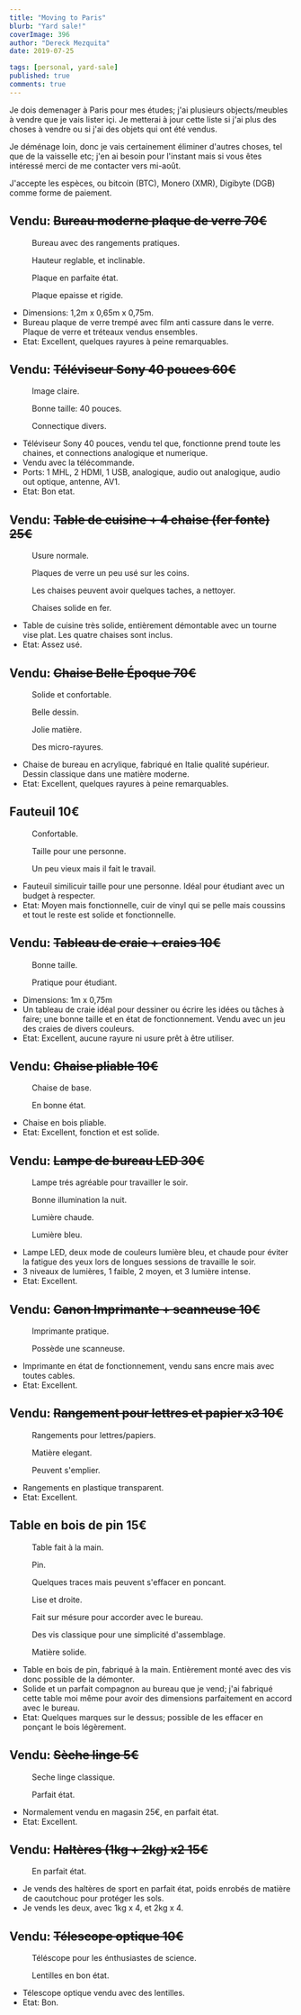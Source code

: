 ```yaml
---
title: "Moving to Paris"
blurb: "Yard sale!"
coverImage: 396
author: "Dereck Mezquita"
date: 2019-07-25

tags: [personal, yard-sale]
published: true
comments: true
---
```


Je dois demenager à Paris pour mes études; j'ai plusieurs objects/meubles à vendre que je vais lister içi. Je metterai à jour cette liste si j'ai plus des choses à vendre ou si j'ai des objets qui ont été vendus.

Je déménage loin, donc je vais certainement éliminer d'autres choses, tel que de la vaisselle etc; j'en ai besoin pour l'instant mais si vous êtes intéressé merci de me contacter vers mi-août.

J'accepte les espèces, ou bitcoin (BTC), Monero (XMR), Digibyte (DGB) comme forme de paiement.

## Vendu: ~~Bureau moderne plaque de verre 70€~~

<Figure src="/blog/20190725_moving-to-paris/bureau0.jpeg">
    Bureau avec des rangements pratiques.
</Figure>

<Figure src="/blog/20190725_moving-to-paris/bureau1.jpeg">
    Hauteur reglable, et inclinable.
</Figure>

<Figure src="/blog/20190725_moving-to-paris/bureau2.jpeg">
    Plaque en parfaite état.
</Figure>

<Figure src="/blog/20190725_moving-to-paris/bureau3.jpeg">
    Plaque epaisse et rigide.
</Figure>

- Dimensions: 1,2m x 0,65m x 0,75m.
- Bureau plaque de verre trempé avec film anti cassure dans le verre. Plaque de verre et tréteaux vendus
ensembles.
- Etat: Excellent, quelques rayures à peine remarquables.

## Vendu: ~~Téléviseur Sony 40 pouces 60€~~

<Figure src="/blog/20190725_moving-to-paris/tele0.jpeg">
    Image claire.
</Figure>
<Figure src="/blog/20190725_moving-to-paris/tele1.jpeg">
    Bonne taille: 40 pouces.
</Figure>
<Figure src="/blog/20190725_moving-to-paris/tele2.jpeg">
    Connectique divers.
</Figure>

<Figure src='/blog/20190725_moving-to-paris/tele4.jpeg'>
</Figure>

- Téléviseur Sony 40 pouces, vendu tel que, fonctionne prend toute les chaines, et connections analogique et numerique.
- Vendu avec la télécommande.
- Ports: 1 MHL, 2 HDMI, 1 USB, analogique, audio out analogique, audio out optique, antenne, AV1.
- Etat: Bon etat.

## Vendu: ~~Table de cuisine + 4 chaise (fer fonte) 25€~~

<Figure src="/blog/20190725_moving-to-paris/tableCuisine0.jpeg">
    Usure normale.
</Figure>

<Figure src="/blog/20190725_moving-to-paris/tableCuisine1.jpeg">
    Plaques de verre un peu usé sur les coins.
</Figure>

<Figure src="/blog/20190725_moving-to-paris/tableCuisine2.jpeg">
    Les chaises peuvent avoir quelques taches, a nettoyer.
</Figure>

<Figure src="/blog/20190725_moving-to-paris/tableCuisine3.jpeg">
    Chaises solide en fer.
</Figure>

- Table de cuisine très solide, entièrement démontable avec un tourne vise plat. Les quatre chaises sont inclus.
- Etat: Assez usé.

## Vendu: ~~Chaise Belle Époque 70€~~

<Figure src="/blog/20190725_moving-to-paris/chaiseAcry0.jpeg">
    Solide et confortable.
</Figure>

<Figure src="/blog/20190725_moving-to-paris/chaiseAcry1.jpeg">
    Belle dessin.
</Figure>

<Figure src="/blog/20190725_moving-to-paris/chaiseAcry2.jpeg">
    Jolie matière.
</Figure>

<Figure src="/blog/20190725_moving-to-paris/chaiseAcry3.jpeg">
    Des micro-rayures.
</Figure>

- Chaise de bureau en acrylique, fabriqué en Italie qualité supérieur. Dessin classique dans une matière moderne.
- Etat: Excellent, quelques rayures à peine remarquables.

## Fauteuil 10€

<Figure src="/blog/20190725_moving-to-paris/feuteil0.jpeg">
    Confortable.
</Figure>

<Figure src="/blog/20190725_moving-to-paris/feuteil1.jpeg">
    Taille pour une personne.
</Figure>

<Figure src="/blog/20190725_moving-to-paris/feuteil2.jpeg">
    Un peu vieux mais il fait le travail.
</Figure>

- Fauteuil similicuir taille pour une personne. Idéal pour étudiant avec un budget à respecter.
- Etat: Moyen mais fonctionnelle, cuir de vinyl qui se pelle mais coussins et tout le reste est solide et
fonctionnelle.

## Vendu: ~~Tableau de craie + craies 10€~~

<Figure src="/blog/20190725_moving-to-paris/tableauCraie0.jpeg">
    Bonne taille.
</Figure>

<Figure src="/blog/20190725_moving-to-paris/tableauCraie1.jpeg">
    Pratique pour étudiant.
</Figure>

- Dimensions: 1m x 0,75m
- Un tableau de craie idéal pour dessiner ou écrire les idées ou tâches à faire; une bonne taille et en état de fonctionnement. Vendu avec un jeu des craies de divers couleurs.
- Etat: Excellent, aucune rayure ni usure prêt à être utiliser.

## Vendu: ~~Chaise pliable 10€~~

<Figure src="/blog/20190725_moving-to-paris/chaisePliable0.jpeg">
    Chaise de base.
</Figure>

<Figure src="/blog/20190725_moving-to-paris/chaisePliable1.jpeg">
    En bonne état.
</Figure>

- Chaise en bois pliable.
- Etat: Excellent, fonction et est solide.

## Vendu: ~~Lampe de bureau LED 30€~~

<Figure src="/blog/20190725_moving-to-paris/lampeLed0.jpeg">
    Lampe trés agréable pour travailler le soir.
</Figure>

<Figure src="/blog/20190725_moving-to-paris/lampeLed1.jpeg">
    Bonne illumination la nuit.
</Figure>

<Figure src="/blog/20190725_moving-to-paris/lampeLed2.jpeg">
    Lumière chaude.
</Figure>

<Figure src="/blog/20190725_moving-to-paris/lampeLed3.jpeg">
    Lumière bleu.
</Figure>

- Lampe LED, deux mode de couleurs lumière bleu, et chaude pour éviter la fatigue des yeux lors de longues
sessions de travaille le soir.
- 3 niveaux de lumières, 1 faible, 2 moyen, et 3 lumière intense.
- Etat: Excellent.

## Vendu: ~~Canon Imprimante + scanneuse 10€~~

<Figure src="/blog/20190725_moving-to-paris/imprimante0.jpeg">
    Imprimante pratique.
</Figure>

<Figure src="/blog/20190725_moving-to-paris/imprimante1.jpeg">
    Possède une scanneuse.
</Figure>

- Imprimante en état de fonctionnement, vendu sans encre mais avec toutes cables.
- Etat: Excellent.

## Vendu: ~~Rangement pour lettres et papier x3 10€~~

<Figure src="/blog/20190725_moving-to-paris/rangePapier0.jpeg">
    Rangements pour lettres/papiers.
</Figure>

<Figure src="/blog/20190725_moving-to-paris/rangePapier1.jpeg">
    Matière elegant.
</Figure>

<Figure src="/blog/20190725_moving-to-paris/rangePapier2.jpeg">
    Peuvent s'emplier.
</Figure>

- Rangements en plastique transparent.
- Etat: Excellent.

## Table en bois de pin 15€

<Figure src="/blog/20190725_moving-to-paris/tablePin0.jpeg">
    Table fait à la main.
</Figure>

<Figure src="/blog/20190725_moving-to-paris/tablePin1.jpeg">
    Pin.
</Figure>

<Figure src="/blog/20190725_moving-to-paris/tablePin2.jpeg">
    Quelques traces mais peuvent s'effacer en poncant.
</Figure>

<Figure src="/blog/20190725_moving-to-paris/tablePin3.jpeg">
    Lise et droite.
</Figure>

<Figure src="/blog/20190725_moving-to-paris/tablePin4.jpeg">
    Fait sur mésure pour accorder avec le bureau.
</Figure>

<Figure src="/blog/20190725_moving-to-paris/tablePin5.jpeg">
    Des vis classique pour une simplicité d'assemblage.
</Figure>

<Figure src="/blog/20190725_moving-to-paris/tablePin6.jpeg">
    Matière solide.
</Figure>

- Table en bois de pin, fabriqué à la main. Entièrement monté avec des vis donc possible de la démonter.
- Solide et un parfait compagnon au bureau que je vend; j'ai fabriqué cette table moi même pour avoir des
dimensions parfaitement en accord avec le bureau.
- Etat: Quelques marques sur le dessus; possible de les effacer en ponçant le bois légèrement.

## Vendu: ~~Sèche linge 5€~~

<Figure src="/blog/20190725_moving-to-paris/secheLinge0.jpeg">
    Seche linge classique.
</Figure>

<Figure src="/blog/20190725_moving-to-paris/secheLinge1.jpeg">
    Parfait état.
</Figure>

- Normalement vendu en magasin 25€, en parfait état.
- Etat: Excellent.

## Vendu: ~~Haltères (1kg + 2kg) x2 15€~~

<Figure src="/blog/20190725_moving-to-paris/poids0.jpeg">
    En parfait état.
</Figure>

- Je vends des haltères de sport en parfait état, poids enrobés de matière de caoutchouc pour protéger les sols.
- Je vends les deux, avec 1kg x 4, et 2kg x 4.

## Vendu: ~~Télescope optique 10€~~

<Figure src="/blog/20190725_moving-to-paris/telescope0.jpeg">
    Téléscope pour les énthusiastes de science.
</Figure>

<Figure src="/blog/20190725_moving-to-paris/telescope1.jpeg">
    Lentilles en bon état.
</Figure>

- Télescope optique vendu avec des lentilles.
- Etat: Bon.